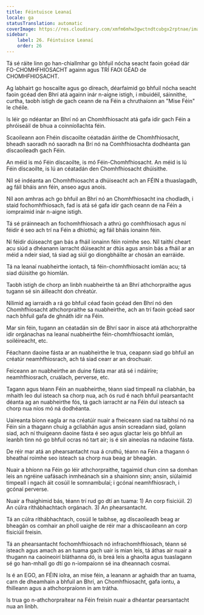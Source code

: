 ```yaml
---
title: Féintuisce Leanaí
locale: ga
statusTranslation: automatic
coverImage: https://res.cloudinary.com/xmfm6mhw3gwctndtcubgx2rptnae/image/upload/v1740468922/small_cover_tratado_de_psicologia_revolucionaria_a4c0dca4e0.webp
sidebar:
    label: 26. Féintuisce Leanaí
    order: 26
---
```

Tá sé ráite linn go han-chiallmhar go bhfuil nócha seacht faoin gcéad dár FO-CHOMHFHIOSACHT againn agus TRÍ FAOI GÉAD de CHOMHFHIOSACHT.

Ag labhairt go hoscailte agus go díreach, déarfaimid go bhfuil nócha seacht faoin gcéad den Bhrí atá againn inár n-aigne istigh, i mbuidéil, sáinnithe, curtha, taobh istigh de gach ceann de na Féin a chruthaíonn an "Mise Féin" le chéile.

Is léir go ndéantar an Bhrí nó an Chomhfhiosacht atá gafa idir gach Féin a phróiseáil de bhua a coinníollachta féin.

Scaoileann aon Fhéin díscaoilte céatadán áirithe de Chomhfhiosacht, bheadh ​​saoradh nó saoradh na Brí nó na Comhfhiosachta dodhéanta gan díscaoileadh gach Féin.

An méid is mó Féin díscaoilte, is mó Féin-Chomhfhiosacht. An méid is lú Féin díscaoilte, is lú an céatadán den Chomhfhiosacht dhúisithe.

Níl sé indéanta an Chomhfhiosacht a dhúiseacht ach an FÉIN a thuaslagadh, ag fáil bháis ann féin, anseo agus anois.

Níl aon amhras ach go bhfuil an Bhrí nó an Chomhfhiosacht ina chodladh, i staid fochomhfhiosach, fad is atá sé gafa idir gach ceann de na Féin a iompraímid inár n-aigne istigh.

Tá sé práinneach an fochomhfhiosach a athrú go comhfhiosach agus ní féidir é seo ach trí na Féin a dhíothú; ag fáil bháis ionainn féin.

Ní féidir dúiseacht gan bás a fháil ionainn féin roimhe seo. Níl taithí cheart acu siúd a dhéanann iarracht dúiseacht ar dtús agus ansin bás a fháil ar an méid a ndeir siad, tá siad ag siúl go diongbháilte ar chosán an earráide.

Tá na leanaí nuabheirthe iontach, tá féin-chomhfhiosacht iomlán acu; tá siad dúisithe go hiomlán.

Taobh istigh de chorp an linbh nuabheirthe tá an Bhrí athchorpraithe agus tugann sé sin áilleacht don chréatúr.

Nílimid ag iarraidh a rá go bhfuil céad faoin gcéad den Bhrí nó den Chomhfhiosacht athchorpraithe sa nuabheirthe, ach an trí faoin gcéad saor nach bhfuil gafa de ghnáth idir na Féin.

Mar sin féin, tugann an céatadán sin de Bhrí saor in aisce atá athchorpraithe idir orgánachas na leanaí nuabheirthe féin-chomhfhiosacht iomlán, soiléireacht, etc.

Féachann daoine fásta ar an nuabheirthe le trua, ceapann siad go bhfuil an créatúr neamhfhiosrach, ach tá siad cearr ar an drochuair.

Feiceann an nuabheirthe an duine fásta mar atá sé i ndáiríre; neamhfhiosrach, cruálach, perverse, etc.

Tagann agus téann Féin an nuabheirthe, téann siad timpeall na cliabhán, ba mhaith leo dul isteach sa chorp nua, ach ós rud é nach bhfuil pearsantacht déanta ag an nuabheirthe fós, tá gach iarracht ar na Féin dul isteach sa chorp nua níos mó ná dodhéanta.

Uaireanta bíonn eagla ar na créatúir nuair a fheiceann siad na taibhsí nó na Féin sin a thagann chuig a gcliabhán agus ansin screadann siad, golann siad, ach ní thuigeann daoine fásta é seo agus glactar leis go bhfuil an leanbh tinn nó go bhfuil ocras nó tart air; is é sin aineolas na ndaoine fásta.

De réir mar atá an phearsantacht nua á cruthú, téann na Féin a thagann ó bheathaí roimhe seo isteach sa chorp nua beag ar bheagán.

Nuair a bhíonn na Féin go léir athchorpraithe, tagaimid chun cinn sa domhan leis an ngréine uafásach inmheánach sin a shainíonn sinn; ansin, siúlaimid timpeall i ngach áit cosúil le somnambulaí; i gcónaí neamhfhiosrach, i gcónaí perverse.

Nuair a fhaighimid bás, téann trí rud go dtí an tuama: 1) An corp fisiciúil. 2) An cúlra ríthábhachtach orgánach. 3) An phearsantacht.

Tá an cúlra ríthábhachtach, cosúil le taibhse, ag díscaoileadh beag ar bheagán os comhair an pholl uaighe de réir mar a dhíscaoileann an corp fisiciúil freisin.

Tá an phearsantacht fochomhfhiosach nó infrachomhfhiosach, téann sé isteach agus amach as an tuama gach uair is mian leis, tá áthas air nuair a thugann na caoineoirí bláthanna dó, is breá leis a ghaolta agus tuaslagann sé go han-mhall go dtí go n-iompaíonn sé ina dheannach cosmaí.

Is é an EGO, an FÉIN iolra, an mise féin, a leanann ar aghaidh thar an tuama, carn de dheamhain a bhfuil an Bhrí, an Chomhfhiosacht, gafa iontu, a fhilleann agus a athchorpraíonn in am trátha.

Is trua go n-athchorpraítear na Féin freisin nuair a dhéantar pearsantacht nua an linbh.

